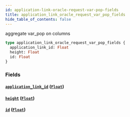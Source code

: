 ```yaml
---
id: application-link-oracle-request-var-pop-fields
title: application_link_oracle_request_var_pop_fields
hide_table_of_contents: false
---
```


aggregate var_pop on columns

```graphql
type application_link_oracle_request_var_pop_fields {
  application_link_id: Float
  height: Float
  id: Float
}
```

### Fields

#### [`application_link_id`](#) ([`Float`](/07-graphql/scalars/float))

#### [`height`](#) ([`Float`](/07-graphql/scalars/float))

#### [`id`](#) ([`Float`](/07-graphql/scalars/float))
